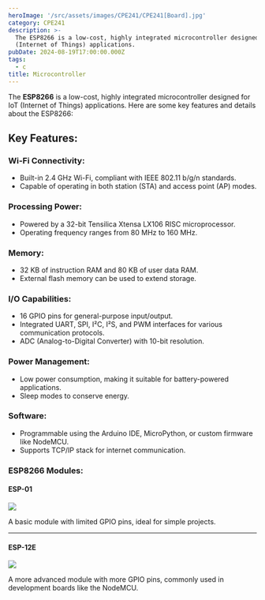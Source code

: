 ```yaml
---
heroImage: '/src/assets/images/CPE241/CPE241[Board].jpg'
category: CPE241
description: >-
  The ESP8266 is a low-cost, highly integrated microcontroller designed for IoT
  (Internet of Things) applications.
pubDate: 2024-08-19T17:00:00.000Z
tags:
  - c
title: Microcontroller
---
```


The **ESP8266** is a low-cost, highly integrated microcontroller designed for IoT (Internet of Things) applications. Here are some key features and details about the ESP8266:

## Key Features:

### Wi-Fi Connectivity:

- Built-in 2.4 GHz Wi-Fi, compliant with IEEE 802.11 b/g/n standards.
- Capable of operating in both station (STA) and access point (AP) modes.

### Processing Power:

- Powered by a 32-bit Tensilica Xtensa LX106 RISC microprocessor.
- Operating frequency ranges from 80 MHz to 160 MHz.

### Memory:

- 32 KB of instruction RAM and 80 KB of user data RAM.
- External flash memory can be used to extend storage.

### I/O Capabilities:

- 16 GPIO pins for general-purpose input/output.
- Integrated UART, SPI, I²C, I²S, and PWM interfaces for various communication protocols.
- ADC (Analog-to-Digital Converter) with 10-bit resolution.

### Power Management:

- Low power consumption, making it suitable for battery-powered applications.
- Sleep modes to conserve energy.

### Software:

- Programmable using the Arduino IDE, MicroPython, or custom firmware like NodeMCU.
- Supports TCP/IP stack for internet communication.

### **ESP8266 Modules:**

#### ESP-01

![](/src/assets/images/CPE241/CPE241[ESP-01].jpg)

A basic module with limited GPIO pins, ideal for simple projects.

---

#### ESP-12E

![](/src/assets/images/CPE241/CPE241[ESP-121E].jpeg)

A more advanced module with more GPIO pins, commonly used in development boards like the NodeMCU.
